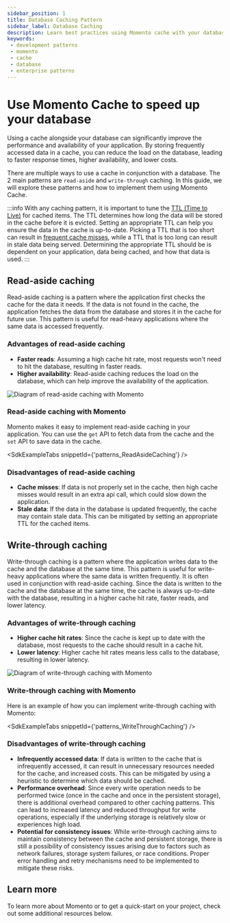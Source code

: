 ```yaml
---
sidebar_position: 1
title: Database Caching Pattern
sidebar_label: Database Caching
description: Learn best practices using Momento cache with your database
keywords:
 - development patterns
 - momento
 - cache
 - database
 - enterprise patterns
---
```



# Use Momento Cache to speed up your database

Using a cache alongside your database can significantly improve the performance and availability of your application. By storing frequently accessed data in a cache, you can reduce the load on the database, leading to faster response times, higher availability, and lower costs.

There are multiple ways to use a cache in conjunction with a database. The 2 main patterns are `read-aside` and `write-through` caching. In this guide, we will explore these patterns and how to implement them using Momento Cache.


:::info
With any caching pattern, it is important to tune the [TTL (Time to Live)](../learn/how-it-works/cache-eviction-vs-expiration) for cached items. The TTL determines how long the data will be stored in the cache before it is evicted. Setting an appropriate TTL can help you ensure the data in the cache is up-to-date. Picking a TTL that is too short can result in [frequent cache misses](https://www.gomomento.com/blog/the-biggest-miss-in-your-cache-hit-rate), while a TTL that is too long can result in stale data being served. Determining the appropriate TTL should be is dependent on your application, data being cached, and how that data is used.
:::

## Read-aside caching

Read-aside caching is a pattern where the application first checks the cache for the data it needs. If the data is not found in the cache, the application fetches the data from the database and stores it in the cache for future use. This pattern is useful for read-heavy applications where the same data is accessed frequently.

### Advantages of read-aside caching

* **Faster reads**: Assuming a high cache hit rate, most requests won't need to hit the database, resulting in faster reads.
* **Higher availability**: Read-aside caching reduces the load on the database, which can help improve the availability of the application.

![Diagram of read-aside caching with Momento](@site/static/img/cache/patterns/read-aside-caching.png)

### Read-aside caching with Momento

Momento makes it easy to implement read-aside caching in your application. You can use the `get` API to fetch data from the cache and the `set` API to save data in the cache.

<SdkExampleTabs snippetId={'patterns_ReadAsideCaching'} />

### Disadvantages of read-aside caching

* **Cache misses**: If data is not properly set in the cache, then high cache misses would result in an extra api call, which could slow down the application.
* **Stale data**: If the data in the database is updated frequently, the cache may contain stale data. This can be mitigated by setting an appropriate TTL for the cached items.

## Write-through caching

Write-through caching is a pattern where the application writes data to the cache and the database at the same time. This pattern is useful for write-heavy applications where the same data is written frequently. It is often used in conjunction with read-aside caching. Since the data is written to the cache and the database at the same time, the cache is always up-to-date with the database, resulting in a higher cache hit rate, faster reads, and lower latency.

### Advantages of write-through caching

* **Higher cache hit rates**: Since the cache is kept up to date with the database, most requests to the cache should result in a cache hit.
* **Lower latency**: Higher cache hit rates means less calls to the database, resulting in lower latency.

![Diagram of write-through caching with Momento](@site/static/img/cache/patterns/write-through-caching.png)

### Write-through caching with Momento

Here is an example of how you can implement write-through caching with Momento:

<SdkExampleTabs snippetId={'patterns_WriteThroughCaching'} />

### Disadvantages of write-through caching

* **Infrequently accessed data**: If data is written to the cache that is infrequently accessed, it can result in unnecessary resources needed for the cache, and increased costs. This can be mitigated by using a heuristic to determine which data should be cached.
* **Performance overhead**: Since every write operation needs to be performed twice (once in the cache and once in the persistent storage), there is additional overhead compared to other caching patterns. This can lead to increased latency and reduced throughput for write operations, especially if the underlying storage is relatively slow or experiences high load.
* **Potential for consistency issues**: While write-through caching aims to maintain consistency between the cache and persistent storage, there is still a possibility of consistency issues arising due to factors such as network failures, storage system failures, or race conditions. Proper error handling and retry mechanisms need to be implemented to mitigate these risks.

## Learn more

To learn more about Momento or to get a quick-start on your project, check out some additional resources below.

<CardGrid>
  <LinkCard
    title="More about caching patterns"
    link="https://docs.momentohq.com/cache/introduction/common-caching-patterns"
    description="Learn more about common caching patterns and how to use them in your application"
    />
  <LinkCard
    title="Caching Strategies"
    link="https://docs.momentohq.com/cache/introduction/common-caching-strategies"
    description="Different levels and layers of caching used throughout your application"
    />
</CardGrid>
